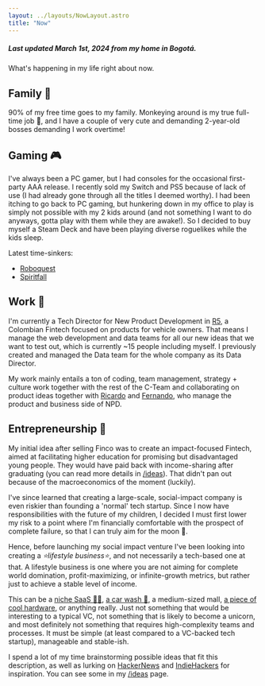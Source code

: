 ```yaml
---
layout: ../layouts/NowLayout.astro
title: "Now"
---
```


##### Last updated March 1st, 2024 from my home in Bogotá.

What's happening in my life right about now.

## Family 💛

90% of my free time goes to my family. Monkeying around is my true full-time job 🐒, and I have a couple of very cute and demanding 2-year-old bosses demanding I work overtime! 

## Gaming 🎮

I've always been a PC gamer, but I had consoles for the occasional first-party AAA release. I recently sold my Switch and PS5 because of lack of use (I had already gone through all the titles I deemed worthy). I had been itching to go back to PC gaming, but hunkering down in my office to play is simply not possible with my 2 kids around (and not something I want to do anyways, gotta play with them while they are awake!). So I decided to buy myself a Steam Deck and have been playing diverse roguelikes while the kids sleep.

Latest time-sinkers:
* [Roboquest](https://store.steampowered.com/app/692890/Roboquest/)
* [Spiritfall](https://store.steampowered.com/app/1835240/Spiritfall/)

## Work 🧰

I'm currently a Tech Director for New Product Development in [R5](https://www.grupor5.com/), a Colombian Fintech focused on products for vehicle owners. That means I manage the web development and data teams for all our new ideas that we want to test out, which is currently ~15 people including myself. I previously created and managed the Data team for the whole company as its Data Director.

My work mainly entails a ton of coding, team management, strategy + culture work together with the rest of the C-Team and collaborating on product ideas together with [Ricardo](https://www.linkedin.com/in/ricardo-buitrago/) and [Fernando](https://www.linkedin.com/in/fernandosucre/), who manage the product and business side of NPD.

## Entrepreneurship 🤩

My initial idea after selling Finco was to create an impact-focused Fintech, aimed at facilitating higher education for promising but disadvantaged young people. They would have paid back with income-sharing after graduating (you can read more details in [/ideas](/ideas/)). That didn't pan out because of the macroeconomics of the moment (luckily).

I've since learned that creating a large-scale, social-impact company is even riskier than founding a 'normal' tech startup. Since I now have responsibilities with the future of my children, I decided I must first lower my risk to a point where I'm financially comfortable with the prospect of complete failure, so that I can truly aim for the moon 🚀.

Hence, before launching my social impact venture I've been looking into creating a _⭐lifestyle business⭐_, and not necessarily a tech-based one at that. A lifestyle business is one where you are not aiming for complete world domination, profit-maximizing, or infinite-growth metrics, but rather just to achieve a stable level of income.

This can be a [niche SaaS 👩‍💻](https://www.indiehackers.com/product/calendesk/revenue), [a car wash 🚗](https://www.youtube.com/watch?v=YRaRsK6lnlo), a medium-sized mall, [a piece of cool hardware](https://tinypilotkvm.com/), or anything really. Just not something that would be interesting to a typical VC, not something that is likely to become a unicorn, and most definitely not something that requires high-complexity teams and processes. It must be simple (at least compared to a VC-backed tech startup), manageable and stable-ish.

I spend a lot of my time brainstorming possible ideas that fit this description, as well as lurking on [HackerNews](https://news.ycombinator.com/) and [IndieHackers](https://www.indiehackers.com/) for inspiration. You can see some in my [/ideas](/ideas/) page.

